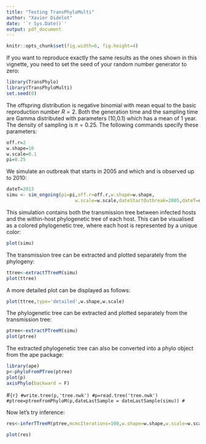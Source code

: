 ```yaml
---
title: "Testing TransPhyloMulti"
author: "Xavier Didelot"
date: '`r Sys.Date()`'
output: pdf_document
---
```

```r
knitr::opts_chunk$set(fig.width=6, fig.height=4) 
```

If you want to reproduce exactly the same results as the ones shown in this vignette, you need to set the seed of your random number generator to zero:
```r
library(TransPhylo)
library(TransPhyloMulti)
set.seed(0)
```

The offspring distribution is negative binomial with mean equal to the basic reproduction number $R=2$. Both the generation time and the sampling time are Gamma distributed with parameters (10,0.1) which has a mean of 1 year. The density of sampling is $\pi=0.25$. The following commands specify these parameters:
```r
off.r=2
w.shape=10
w.scale=0.1
pi=0.25
```

We simulate an outbreak that starts in 2005 and which and is observed up to 2010:

```r
dateT=2013
simu <- sim_ongoing(pi=pi,off.r=off.r,w.shape=w.shape,
                         w.scale=w.scale,dateStartOutbreak=2005,dateT=dateT,add.prob = 0.6,lm_const = 0.5,lm_rate = 0.5)
```

This simulation contains both the transmission tree between infected hosts and the within-host phylogenetic tree of each host. This can be visualised as a colored phylogenetic tree, where each host is represented by a unique color:

```r
plot(simu)
```

The transmission tree can be extracted and plotted separately from the phylogeny:

```r
ttree<-extractTTreeM(simu)
plot(ttree)
```

A more detailed plot can be displayed as follows:

```r
plot(ttree,type='detailed',w.shape,w.scale)
```

The phylogenetic tree can be extracted and plotted separately from the transmission tree:

```r
ptree<-extractPTreeM(simu)
plot(ptree)
```

The extracted phylogenetic tree can also be converted into a phylo object from the ape package:

```r
library(ape)
p<-phyloFromPTree(ptree)
plot(p)
axisPhylo(backward = F)
```


#```{r}
#write.tree(p,'tree.nwk')
#p=read.tree('tree.nwk')
#ptree=ptreeFromPhyloM(p,dateLastSample = dateLastSample(simu))
#```

Now let's try inference:

```r
res<-inferTTreeM(ptree,mcmcIterations=100,w.shape=w.shape,w.scale=w.scale,dateT=dateT,startPi=0.25,updatePi=T,startOff.r=2,updateOff.r=T,start_const=1,start_rate=1,updateconst = T,updaterate=T,startCTree = simu)
```

```r
plot(res)
```

